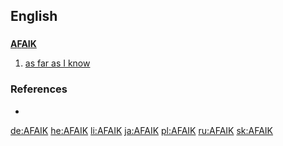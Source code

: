 ==English==

==={{initialism}}===
'''[[as|A]][[far|F]][[as|A]][[I]][[know|K]]'''

# {{mostly|Internet slang}}  [[as far as I know]]

===References===
*{{cite book |author=Spears, Richard A. |year=2000 |title=NTC's Dictionary of American Slang and Colloquial Expressions |edition=third edition |publisher=NTC |pages=p. 3 |id=ISBN 0-8442-0461-7}}

[[de:AFAIK]]
[[he:AFAIK]]
[[li:AFAIK]]
[[ja:AFAIK]]
[[pl:AFAIK]]
[[ru:AFAIK]]
[[sk:AFAIK]]